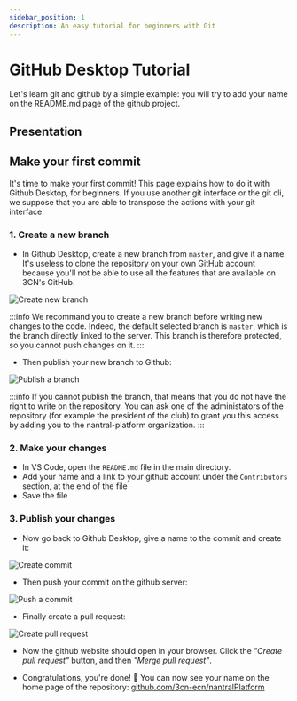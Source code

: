 ```yaml
---
sidebar_position: 1
description: An easy tutorial for beginners with Git
---
```


# GitHub Desktop Tutorial

Let's learn git and github by a simple example: you will try to add your
name on the README.md page of the github project.

## Presentation

## Make your first commit

It's time to make your first commit! This page explains how to do it with Github
Desktop, for beginners. If you use another git interface or the git cli, we
suppose that you are able to transpose the actions with your git interface.

### 1. Create a new branch

-  In Github Desktop, create a new branch from `master`, and give it a name. It's useless to clone the repository on your own GitHub account because you'll not be able to use all the features that are available on 3CN's GitHub.

![Create new branch](./new-branch-button-win.png)

:::info
We recommand you to create a new branch before writing new changes to the code. Indeed, the default selected branch
is `master`, which is the branch directly linked to the server. This branch is therefore protected, so you cannot
push changes on it.
:::

-  Then publish your new branch to Github:

![Publish a branch](./publish-branch-button.png)

:::info
If you cannot publish the branch, that means that you do not have the right to write on the repository.
You can ask one of the administators of the repository (for example the president of the club) to grant you
this access by adding you to the nantral-platform organization.
:::

### 2. Make your changes

-  In VS Code, open the `README.md` file in the main directory.
-  Add your name and a link to your github account under the `Contributors` section, at the end of the file
-  Save the file

### 3. Publish your changes

-  Now go back to Github Desktop, give a name to the commit and create it:

![Create commit](./commit-button.png)

-  Then push your commit on the github server:

![Push a commit](./push-origin-button.png)

-  Finally create a pull request:

![Create pull request](./create-pull-request.png)

-  Now the github website should open in your browser. Click the _"Create pull request"_ button, and then
   _"Merge pull request"_.

-  Congratulations, you're done! 🥳 You can now see your name on the home page of the repository:
   [github.com/3cn-ecn/nantralPlatform](https://github.com/3cn-ecn/nantralPlatform)
